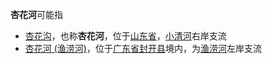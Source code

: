 '''杏花河'''可能指
*[[杏花沟|杏花沟]]，也称'''杏花河'''，位于[[山东省|山东省]]，[[小清河|小清河]]右岸支流
*[[杏花河_(渔涝河)|杏花河 (渔涝河)]]，位于[[广东省|广东省]][[封开县|封开县]]境内，为[[渔涝河|渔涝河]]左岸支流

{{Disambig|X|cat=三字中国地名消歧义}}